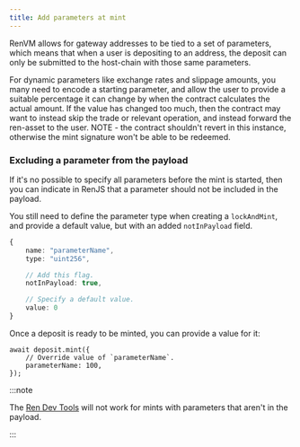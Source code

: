 ```yaml
---
title: Add parameters at mint
---
```


RenVM allows for gateway addresses to be tied to a set of parameters, which means that when a user is depositing to an address, the deposit can only be submitted to the host-chain with those same parameters.

For dynamic parameters like exchange rates and slippage amounts, you many need to encode a starting parameter, and allow the user to provide a suitable percentage it can change by when the contract calculates the actual amount. If the value has changed too much, then the contract may want to instead skip the trade or relevant operation, and instead forward the ren-asset to the user. NOTE - the contract shouldn't revert in this instance, otherwise the mint signature won't be able to be redeemed.

### Excluding a parameter from the payload

If it's no possible to specify all parameters before the mint is started, then you can indicate in RenJS that a parameter should not be included in the payload.

You still need to define the parameter type when creating a `lockAndMint`, and provide a default value, but with an added `notInPayload` field.

```ts
{
    name: "parameterName",
    type: "uint256",

    // Add this flag.
    notInPayload: true,

    // Specify a default value.
    value: 0
}
```

Once a deposit is ready to be minted, you can provide a value for it:

```
await deposit.mint({
    // Override value of `parameterName`.
    parameterName: 100,
});
```

:::note

The [Ren Dev Tools](https://renproject.github.io/dev-tools) will not work for mints with parameters that aren't in the payload.

:::
